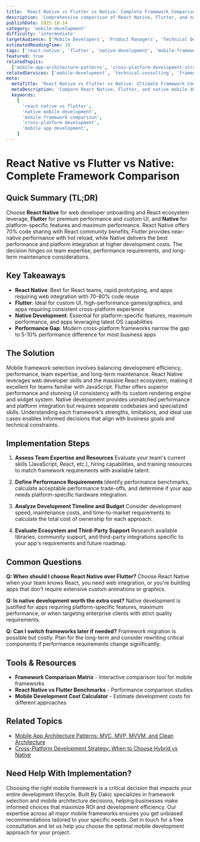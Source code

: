 ```yaml
---
title: 'React Native vs Flutter vs Native: Complete Framework Comparison'
description: 'Comprehensive comparison of React Native, Flutter, and native mobile development covering performance, development experience, ecosystem, and when to choose each approach.'
publishDate: 2025-10-14
category: 'mobile-development'
difficulty: 'intermediate'
targetAudience: ['Mobile Developers', 'Product Managers', 'Technical Decision Makers']
estimatedReadingTime: 10
tags: ['react-native', 'flutter', 'native-development', 'mobile-frameworks', 'cross-platform']
featured: true
relatedTopics:
  ['mobile-app-architecture-patterns', 'cross-platform-development-strategy', 'react-native-development-best-practices']
relatedServices: ['mobile-development', 'technical-consulting', 'framework-selection']
meta:
  metaTitle: 'React Native vs Flutter vs Native: Ultimate Framework Comparison Guide'
  metaDescription: 'Compare React Native, Flutter, and native mobile development. Learn performance, development experience, ecosystem differences and when to choose each framework.'
  keywords:
    [
      'react native vs flutter',
      'native mobile development',
      'mobile framework comparison',
      'cross-platform development',
      'mobile app development',
    ]
---
```


# React Native vs Flutter vs Native: Complete Framework Comparison

## Quick Summary (TL;DR)

Choose **React Native** for web developer onboarding and React ecosystem leverage, **Flutter** for premium performance and custom UI, and **Native** for platform-specific features and maximum performance. React Native offers 70% code sharing with React community benefits, Flutter provides near-native performance with hot reload, while Native delivers the best performance and platform integration at higher development costs. The decision hinges on team expertise, performance requirements, and long-term maintenance considerations.

## Key Takeaways

- **React Native**: Best for React teams, rapid prototyping, and apps requiring web integration with 70-80% code reuse
- **Flutter**: Ideal for custom UI, high-performance games/graphics, and apps requiring consistent cross-platform experience
- **Native Development**: Essential for platform-specific features, maximum performance, and apps leveraging latest OS capabilities
- **Performance Gap**: Modern cross-platform frameworks narrow the gap to 5-10% performance difference for most business apps

## The Solution

Mobile framework selection involves balancing development efficiency, performance, team expertise, and long-term maintenance. React Native leverages web developer skills and the massive React ecosystem, making it excellent for teams familiar with JavaScript. Flutter offers superior performance and stunning UI consistency with its custom rendering engine and widget system. Native development provides unmatched performance and platform integration but requires separate codebases and specialized skills. Understanding each framework's strengths, limitations, and ideal use cases enables informed decisions that align with business goals and technical constraints.

## Implementation Steps

1. **Assess Team Expertise and Resources**
   Evaluate your team's current skills (JavaScript, React, etc.), hiring capabilities, and training resources to match framework requirements with available talent.

2. **Define Performance Requirements**
   Identify performance benchmarks, calculate acceptable performance trade-offs, and determine if your app needs platform-specific hardware integration.

3. **Analyze Development Timeline and Budget**
   Consider development speed, maintenance costs, and time-to-market requirements to calculate the total cost of ownership for each approach.

4. **Evaluate Ecosystem and Third-Party Support**
   Research available libraries, community support, and third-party integrations specific to your app's requirements and future roadmap.

## Common Questions

**Q: When should I choose React Native over Flutter?**
Choose React Native when your team knows React, you need web integration, or you're building apps that don't require extensive custom animations or graphics.

**Q: Is native development worth the extra cost?**
Native development is justified for apps requiring platform-specific features, maximum performance, or when targeting enterprise clients with strict quality requirements.

**Q: Can I switch frameworks later if needed?**
Framework migration is possible but costly. Plan for the long-term and consider rewriting critical components if performance requirements change significantly.

## Tools & Resources

- **Framework Comparison Matrix** - Interactive comparison tool for mobile frameworks
- **React Native vs Flutter Benchmarks** - Performance comparison studies
- **Mobile Development Cost Calculator** - Estimate development costs for different approaches

## Related Topics

- [Mobile App Architecture Patterns: MVC, MVP, MVVM, and Clean Architecture](/topics/mobile-app-architecture-patterns)
- [Cross-Platform Development Strategy: When to Choose Hybrid vs Native](/topics/cross-platform-development-strategy)

## Need Help With Implementation?

Choosing the right mobile framework is a critical decision that impacts your entire development lifecycle. Built By Dakic specializes in framework selection and mobile architecture decisions, helping businesses make informed choices that maximize ROI and development efficiency. Our expertise across all major mobile frameworks ensures you get unbiased recommendations tailored to your specific needs. Get in touch for a free consultation and let us help you choose the optimal mobile development approach for your project.
